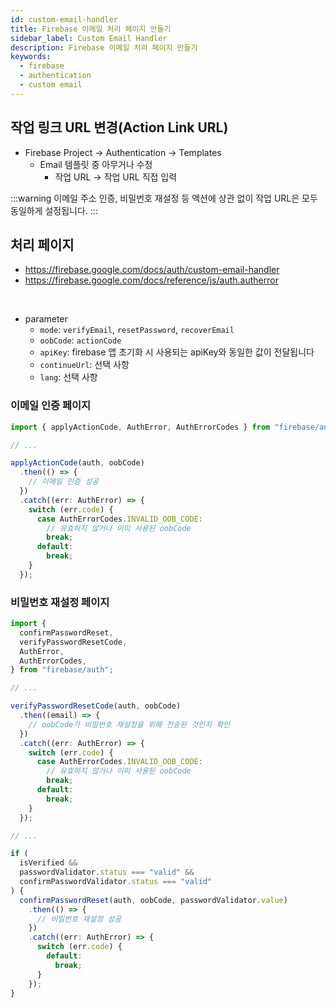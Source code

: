 ```yaml
---
id: custom-email-handler
title: Firebase 이메일 처리 페이지 만들기
sidebar_label: Custom Email Handler
description: Firebase 이메일 처리 페이지 만들기
keywords:
  - firebase
  - authentication
  - custom email
---
```


## 작업 링크 URL 변경(Action Link URL)

- Firebase Project -\> Authentication -\> Templates
  - Email 템플릿 중 아무거나 수정
    - 작업 URL -\> 작업 URL 직접 입력

:::warning
이메일 주소 인증, 비밀번호 재설정 등 액션에 상관 없이 작업 URL은 모두 동일하게 설정됩니다.
:::

## 처리 페이지

- https://firebase.google.com/docs/auth/custom-email-handler
- https://firebase.google.com/docs/reference/js/auth.autherror

<br />

- parameter
  - `mode`: `verifyEmail`, `resetPassword`, `recoverEmail`
  - `oobCode`: `actionCode`
  - `apiKey`: firebase 앱 초기화 시 사용되는 apiKey와 동일한 값이 전달됩니다
  - `continueUrl`: 선택 사항
  - `lang`: 선택 사항

### 이메일 인증 페이지

```typescript
import { applyActionCode, AuthError, AuthErrorCodes } from "firebase/auth";

// ...

applyActionCode(auth, oobCode)
  .then(() => {
    // 이메일 인증 성공
  })
  .catch((err: AuthError) => {
    switch (err.code) {
      case AuthErrorCodes.INVALID_OOB_CODE:
        // 유효하지 않거나 이미 사용된 oobCode
        break;
      default:
        break;
    }
  });
```

### 비밀번호 재설정 페이지

```typescript
import {
  confirmPasswordReset,
  verifyPasswordResetCode,
  AuthError,
  AuthErrorCodes,
} from "firebase/auth";

// ...

verifyPasswordResetCode(auth, oobCode)
  .then((email) => {
    // oobCode가 비밀번호 재설정을 위해 전송된 것인지 확인
  })
  .catch((err: AuthError) => {
    switch (err.code) {
      case AuthErrorCodes.INVALID_OOB_CODE:
        // 유효하지 않거나 이미 사용된 oobCode
        break;
      default:
        break;
    }
  });

// ...

if (
  isVerified &&
  passwordValidator.status === "valid" &&
  confirmPasswordValidator.status === "valid"
) {
  confirmPasswordReset(auth, oobCode, passwordValidator.value)
    .then(() => {
      // 비밀번호 재설정 성공
    })
    .catch((err: AuthError) => {
      switch (err.code) {
        default:
          break;
      }
    });
}
```

